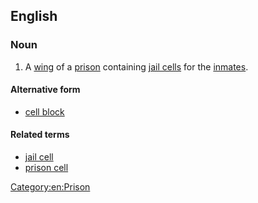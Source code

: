 ==English==

===Noun===
{{en-noun}}
# A [[wing]] of a [[prison]] containing [[jail cells]] for the [[inmates]].

====Alternative form====
* [[cell block]]

====Related terms====
* [[jail cell]]
* [[prison cell]]

[[Category:en:Prison]]
